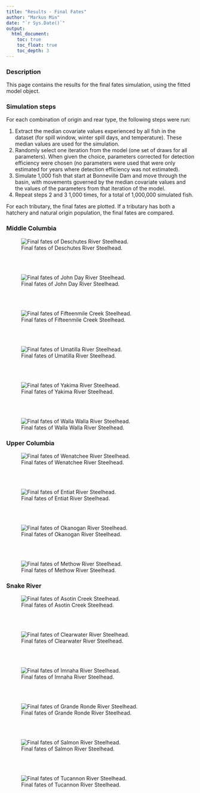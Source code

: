 ```yaml
---
title: "Results - Final Fates"
author: "Markus Min"
date: "`r Sys.Date()`"
output:
  html_document:
    toc: true
    toc_float: true
    toc_depth: 3
---
```


### Description

This page contains the results for the final fates simulation, using the fitted model object. 


### Simulation steps

For each combination of origin and rear type, the following steps were run:

1. Extract the median covariate values experienced by all fish in the dataset (for spill window, winter spill days, and temperature). These median values are used for the simulation.
2. Randomly select one iteration from the model (one set of draws for all parameters). When given the choice, parameters corrected for detection efficiency were chosen (no parameters were used that were only estimated for years where detection efficiency was not estimated).
3. Simulate 1,000 fish that start at Bonneville Dam and move through the basin, with movements governed by the median covariate values and the values of the parameters from that iteration of the model.
4. Repeat steps 2 and 3 1,000 times, for a total of 1,000,000 simulated fish.

For each tributary, the final fates are plotted. If a tributary has both a hatchery and natural origin population, the final fates are compared.

### Middle Columbia


![Final fates of Deschutes River Steelhead.](site_figures/final_fates/des_ff_comp_median_plot.png)

<br>
<br>

![Final fates of John Day River Steelhead.](site_figures/final_fates/jdr_ff_comp_median_plot.png)

<br>
<br>

![Final fates of Fifteenmile Creek Steelhead.](site_figures/final_fates/fif_ff_comp_median_plot.png)

<br>
<br>

![Final fates of Umatilla River Steelhead.](site_figures/final_fates/uma_ff_comp_median_plot.png)

<br>
<br>

![Final fates of Yakima River Steelhead.](site_figures/final_fates/yak_ff_comp_median_plot.png)

<br>
<br>

![Final fates of Walla Walla River Steelhead.](site_figures/final_fates/wawa_ff_comp_median_plot.png)


### Upper Columbia

![Final fates of Wenatchee River Steelhead.](site_figures/final_fates/wen_ff_comp_median_plot.png)

<br>
<br>

![Final fates of Entiat River Steelhead.](site_figures/final_fates/ent_ff_comp_median_plot.png)

<br>
<br>

![Final fates of Okanogan River Steelhead.](site_figures/final_fates/oka_ff_comp_median_plot.png)

<br>
<br>

![Final fates of Methow River Steelhead.](site_figures/final_fates/met_ff_comp_median_plot.png)


### Snake River

![Final fates of Asotin Creek Steelhead.](site_figures/final_fates/aso_ff_comp_median_plot.png)

<br>
<br>

![Final fates of Clearwater River Steelhead.](site_figures/final_fates/cle_ff_comp_median_plot.png)

<br>
<br>

![Final fates of Imnaha River Steelhead.](site_figures/final_fates/imn_ff_comp_median_plot.png)

<br>
<br>

![Final fates of Grande Ronde River Steelhead.](site_figures/final_fates/gr_ff_comp_median_plot.png)

<br>
<br>

![Final fates of Salmon River Steelhead.](site_figures/final_fates/sal_ff_comp_median_plot.png)

<br>
<br>

![Final fates of Tucannon River Steelhead.](site_figures/final_fates/tuc_ff_comp_median_plot.png)


